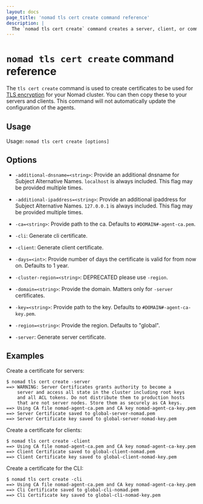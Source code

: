```yaml
---
layout: docs
page_title: 'nomad tls cert create command reference'
description: |
  The `nomad tls cert create` command creates a server, client, or command-line interface (CLI) certificate for Transport Layer Security (TLS) configuration in your Nomad cluster.
---
```


# `nomad tls cert create` command reference

The `tls cert create` command is used to create certificates to be used for
[TLS encryption][] for your Nomad cluster. You can then copy these to your
servers and clients. This command will not automatically update the
configuration of the agents.

## Usage

Usage: `nomad tls cert create [options]`

## Options

- `-additional-dnsname=<string>`: Provide an additional dnsname for Subject
  Alternative Names. `localhost` is always included. This flag may be provided
  multiple times.

- `-additional-ipaddress=<string>`: Provide an additional ipaddress for Subject
  Alternative Names. `127.0.0.1` is always included. This flag may be provided
  multiple times.

- `-ca=<string>`: Provide path to the ca. Defaults to `#DOMAIN#-agent-ca.pem`.

- `-cli`: Generate cli certificate.

- `-client`: Generate client certificate.

- `-days=<int>`: Provide number of days the certificate is valid for from now
  on. Defaults to 1 year.

- `-cluster-region=<string>`: DEPRECATED please use `-region`.

- `-domain=<string>`: Provide the domain. Matters only for `-server`
  certificates.

- `-key=<string>`: Provide path to the key. Defaults to
  `#DOMAIN#-agent-ca-key.pem`.

- `-region=<string>`: Provide the region. Defaults to "global".

- `-server`: Generate server certificate.

## Examples

Create a certificate for servers:

```shell-session
$ nomad tls cert create -server
==> WARNING: Server Certificates grants authority to become a
    server and access all state in the cluster including root keys
    and all ACL tokens. Do not distribute them to production hosts
    that are not server nodes. Store them as securely as CA keys.
==> Using CA file nomad-agent-ca.pem and CA key nomad-agent-ca-key.pem
==> Server Certificate saved to global-server-nomad.pem
==> Server Certificate key saved to global-server-nomad-key.pem
```

Create a certificate for clients:

```shell-session
$ nomad tls cert create -client
==> Using CA file nomad-agent-ca.pem and CA key nomad-agent-ca-key.pem
==> Client Certificate saved to global-client-nomad.pem
==> Client Certificate key saved to global-client-nomad-key.pem
```

Create a certificate for the CLI:

```shell-session
$ nomad tls cert create -cli
==> Using CA file nomad-agent-ca.pem and CA key nomad-agent-ca-key.pem
==> Cli Certificate saved to global-cli-nomad.pem
==> Cli Certificate key saved to global-cli-nomad-key.pem
```

[TLS encryption]: /nomad/docs/secure/traffic/tls
